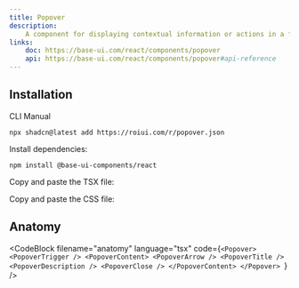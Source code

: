 ```yaml
---
title: Popover
description:
    A component for displaying contextual information or actions in a floating panel.
links:
    doc: https://base-ui.com/react/components/popover
    api: https://base-ui.com/react/components/popover#api-reference
---
```


<ComponentPreview name="popover-demo" />

## Installation

<InstallationTabs>

<InstallationTabsList>
    <InstallationTabsTrigger value="cli">CLI</InstallationTabsTrigger>
    <InstallationTabsTrigger value="manual">Manual</InstallationTabsTrigger>
</InstallationTabsList>

<InstallationTabsContent value="cli">

```package-install
npx shadcn@latest add https://roiui.com/r/popover.json
```

</InstallationTabsContent>

<InstallationTabsContent value="manual">

Install dependencies:

```package-install
npm install @base-ui-components/react
```

Copy and paste the TSX file:

<ComponentSource
    src="registry/brook/ui/popover/popover.tsx"
    title="components/ui/popover.tsx"
    collapsible={true}
/>

Copy and paste the CSS file:

<ComponentSource
    src="registry/brook/ui/popover/popover.module.css"
    title="components/ui/popover.module.css"
    language="css"
    collapsible={true}
/>

</InstallationTabsContent>

</InstallationTabs>

## Anatomy

<CodeBlock
filename="anatomy"
  language="tsx"
  code={`<Popover>
    <PopoverTrigger />
    <PopoverContent>
        <PopoverArrow />
        <PopoverTitle />
        <PopoverDescription />
        <PopoverClose />
    </PopoverContent>
</Popover>
`} />
